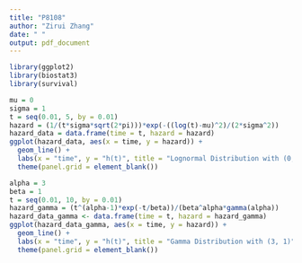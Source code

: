 ```yaml
---
title: "P8108"
author: "Zirui Zhang"
date: " "
output: pdf_document
---
```


```r
library(ggplot2)
library(biostat3)
library(survival)
```


```r
mu = 0
sigma = 1
t = seq(0.01, 5, by = 0.01)
hazard = (1/(t*sigma*sqrt(2*pi)))*exp(-((log(t)-mu)^2)/(2*sigma^2))
hazard_data = data.frame(time = t, hazard = hazard)
ggplot(hazard_data, aes(x = time, y = hazard)) +
  geom_line() +
  labs(x = "time", y = "h(t)", title = "Lognormal Distribution with (0, 1)") +
  theme(panel.grid = element_blank())
```

```r
alpha = 3
beta = 1
t = seq(0.01, 10, by = 0.01)
hazard_gamma = (t^(alpha-1)*exp(-t/beta))/(beta^alpha*gamma(alpha))
hazard_data_gamma <- data.frame(time = t, hazard = hazard_gamma)
ggplot(hazard_data_gamma, aes(x = time, y = hazard)) +
  geom_line() +
  labs(x = "time", y = "h(t)", title = "Gamma Distribution with (3, 1)") + 
  theme(panel.grid = element_blank())
```

